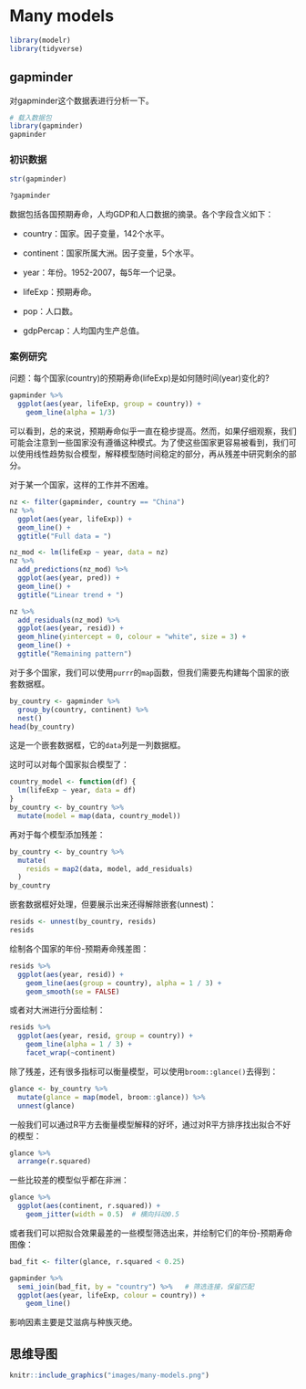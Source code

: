 # Many models {#many-models}

```r
library(modelr)
library(tidyverse)
```

## gapminder 

对gapminder这个数据表进行分析一下。

```r
# 载入数据包
library(gapminder)
gapminder
```

### 初识数据
```r
str(gapminder)
```

```r
?gapminder
```

数据包括各国预期寿命，人均GDP和人口数据的摘录。各个字段含义如下：

- country：国家。因子变量，142个水平。

- continent：国家所属大洲。因子变量，5个水平。

- year：年份。1952-2007，每5年一个记录。

- lifeExp：预期寿命。

- pop：人口数。

- gdpPercap：人均国内生产总值。


### 案例研究

问题：每个国家(country)的预期寿命(lifeExp)是如何随时间(year)变化的?

```r
gapminder %>% 
  ggplot(aes(year, lifeExp, group = country)) +
    geom_line(alpha = 1/3)
```

可以看到，总的来说，预期寿命似乎一直在稳步提高。然而，如果仔细观察，我们可能会注意到一些国家没有遵循这种模式。为了使这些国家更容易被看到，我们可以使用线性趋势拟合模型，解释模型随时间稳定的部分，再从残差中研究剩余的部分。

对于某一个国家，这样的工作并不困难。

```r
nz <- filter(gapminder, country == "China")
nz %>% 
  ggplot(aes(year, lifeExp)) + 
  geom_line() + 
  ggtitle("Full data = ")

nz_mod <- lm(lifeExp ~ year, data = nz)
nz %>% 
  add_predictions(nz_mod) %>%
  ggplot(aes(year, pred)) + 
  geom_line() + 
  ggtitle("Linear trend + ")

nz %>% 
  add_residuals(nz_mod) %>% 
  ggplot(aes(year, resid)) + 
  geom_hline(yintercept = 0, colour = "white", size = 3) + 
  geom_line() + 
  ggtitle("Remaining pattern")
```


对于多个国家，我们可以使用`purrr`的`map`函数，但我们需要先构建每个国家的嵌套数据框。
```r
by_country <- gapminder %>% 
  group_by(country, continent) %>% 
  nest()
head(by_country)
```

这是一个嵌套数据框，它的`data`列是一列数据框。

这时可以对每个国家拟合模型了：
```r
country_model <- function(df) {
  lm(lifeExp ~ year, data = df)
}
by_country <- by_country %>% 
  mutate(model = map(data, country_model))
```

再对于每个模型添加残差：
```r
by_country <- by_country %>% 
  mutate(
    resids = map2(data, model, add_residuals)
  )
by_country
```

 
嵌套数据框好处理，但要展示出来还得解除嵌套(unnest)：
```r
resids <- unnest(by_country, resids)
resids
```

绘制各个国家的年份-预期寿命残差图： 
```r
resids %>% 
  ggplot(aes(year, resid)) +
    geom_line(aes(group = country), alpha = 1 / 3) + 
    geom_smooth(se = FALSE)
```
 
或者对大洲进行分面绘制：
```r
resids %>% 
  ggplot(aes(year, resid, group = country)) +
    geom_line(alpha = 1 / 3) + 
    facet_wrap(~continent)
```

 
除了残差，还有很多指标可以衡量模型，可以使用`broom::glance()`去得到：
```r
glance <- by_country %>% 
  mutate(glance = map(model, broom::glance)) %>% 
  unnest(glance)
```
 
一般我们可以通过R平方去衡量模型解释的好坏，通过对R平方排序找出拟合不好的模型：
```r
glance %>% 
  arrange(r.squared)
```


一些比较差的模型似乎都在非洲：
```r
glance %>% 
  ggplot(aes(continent, r.squared)) + 
    geom_jitter(width = 0.5)  # 横向抖动0.5
```
 

或者我们可以把拟合效果最差的一些模型筛选出来，并绘制它们的年份-预期寿命图像：
```r
bad_fit <- filter(glance, r.squared < 0.25)

gapminder %>% 
  semi_join(bad_fit, by = "country") %>%   # 筛选连接，保留匹配
  ggplot(aes(year, lifeExp, colour = country)) +
    geom_line()
```

影响因素主要是艾滋病与种族灭绝。
 
## 思维导图

```r
knitr::include_graphics("images/many-models.png")
```





 
 
 
 

